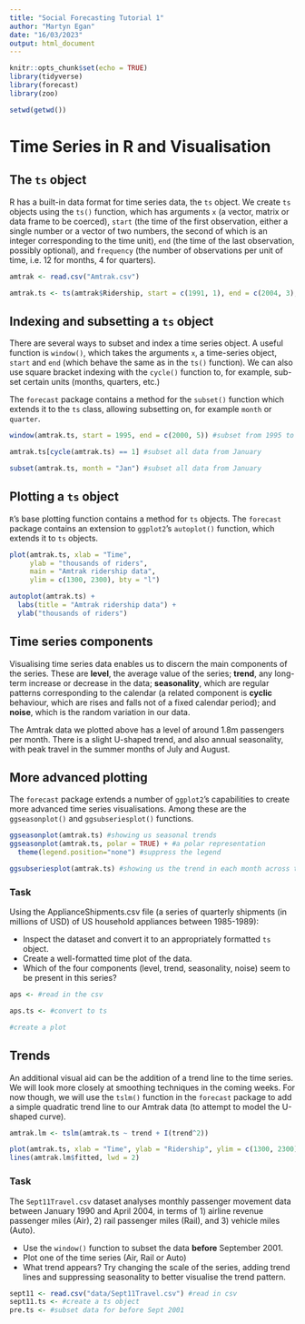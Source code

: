 ```yaml
---
title: "Social Forecasting Tutorial 1"
author: "Martyn Egan"
date: "16/03/2023"
output: html_document
---
```


```r
knitr::opts_chunk$set(echo = TRUE)
library(tidyverse)
library(forecast)
library(zoo)

setwd(getwd())
```

# Time Series in R and Visualisation

## The `ts` object

R has a built-in data format for time series data, the `ts` object. We create `ts` objects using the `ts()` function, which has arguments `x` (a vector, matrix or data frame to be coerced), `start` (the time of the first observation, either a single number or a vector of two numbers, the second of which is an integer corresponding to the time unit), `end` (the time of the last observation, possibly optional), and `frequency` (the number of observations per unit of time, i.e. 12 for months, 4 for quarters).

```r
amtrak <- read.csv("Amtrak.csv")

amtrak.ts <- ts(amtrak$Ridership, start = c(1991, 1), end = c(2004, 3), frequency = 12)
```

## Indexing and subsetting a `ts` object

There are several ways to subset and index a time series object. A useful function is `window()`, which takes the arguments `x`, a time-series object, `start` and `end` (which behave the same as in the `ts()` function). We can also use square bracket indexing with the `cycle()` function to, for example, sub-set certain units (months, quarters, etc.) 

The `forecast` package contains a method for the `subset()` function which extends it to the `ts` class, allowing subsetting on, for example `month` or `quarter`.

```r
window(amtrak.ts, start = 1995, end = c(2000, 5)) #subset from 1995 to May 2000 inclusive

amtrak.ts[cycle(amtrak.ts) == 1] #subset all data from January

subset(amtrak.ts, month = "Jan") #subset all data from January
```

## Plotting a `ts` object

`R`'s base plotting function contains a method for `ts` objects. The `forecast` package contains an extension to `ggplot2`'s `autoplot()` function, which extends it to `ts` objects.

```r
plot(amtrak.ts, xlab = "Time", 
     ylab = "thousands of riders", 
     main = "Amtrak ridership data",
     ylim = c(1300, 2300), bty = "l")

autoplot(amtrak.ts) +
  labs(title = "Amtrak ridership data") +
  ylab("thousands of riders")
```

## Time series components

Visualising time series data enables us to discern the main components of the series. These are **level**, the average value of the series; **trend**, any long-term increase or decrease in the data; **seasonality**, which are regular patterns corresponding to the calendar (a related component is **cyclic** behaviour, which are rises and falls not of a fixed calendar period); and **noise**, which is the random variation in our data. 

The Amtrak data we plotted above has a level of around 1.8m passengers per month. There is a slight U-shaped trend, and also annual seasonality, with peak travel in the summer months of July and August. 

## More advanced plotting

The `forecast` package extends a number of `ggplot2`'s capabilities to create more advanced time series visualisations. Among these are the `ggseasonplot()` and `ggsubseriesplot()` functions.

```r
ggseasonplot(amtrak.ts) #showing us seasonal trends
ggseasonplot(amtrak.ts, polar = TRUE) + #a polar representation
  theme(legend.position="none") #suppress the legend

ggsubseriesplot(amtrak.ts) #showing us the trend in each month across the whole series
```

### Task

Using the ApplianceShipments.csv file (a series of quarterly shipments (in millions of USD) of US household appliances between 1985-1989):

- Inspect the dataset and convert it to an appropriately formatted `ts` object.
- Create a well-formatted time plot of the data.
- Which of the four components (level, trend, seasonality, noise) seem to be present in this series?

```r
aps <- #read in the csv

aps.ts <- #convert to ts

#create a plot
```

## Trends

An additional visual aid can be the addition of a trend line to the time series. We will look more closely at smoothing techniques in the coming weeks. For now though, we will use the `tslm()` function in the `forecast` package to add a simple quadratic trend line to our Amtrak data (to attempt to model the U-shaped curve).

```r
amtrak.lm <- tslm(amtrak.ts ~ trend + I(trend^2))

plot(amtrak.ts, xlab = "Time", ylab = "Ridership", ylim = c(1300, 2300), bty = "l")
lines(amtrak.lm$fitted, lwd = 2)
```

### Task

The `Sept11Travel.csv` dataset analyses monthly passenger movement data between January 1990 and April 2004, in terms of 1) airline revenue passenger miles (Air), 2) rail passenger miles (Rail), and 3) vehicle miles (Auto).

- Use the `window()` function to subset the data **before** September 2001.
- Plot one of the time series (Air, Rail or Auto)
- What trend appears? Try changing the scale of the series, adding trend lines and suppressing seasonality to better visualise the trend pattern.

```r
sept11 <- read.csv("data/Sept11Travel.csv") #read in csv
sept11.ts <- #create a ts object
pre.ts <- #subset data for before Sept 2001
  
```